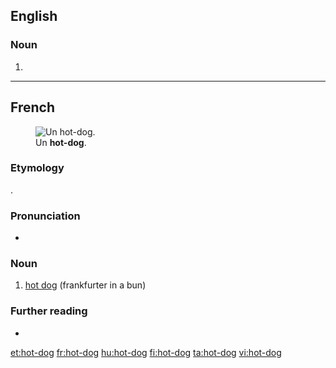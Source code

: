 {{also|hotdog|Hotdog|hot dog|Hot Dog}}
==English==

===Noun===
{{en-noun|head=[[hot]]-[[dog]]}}

# {{alternative spelling of|hot dog|lang=en}}

----

==French==
{{wikipedia|lang=fr}}
[[Image:HotDog.jpg|thumb|Un '''hot-dog'''.]]

===Etymology===
{{bor|fr|en|hot dog}}.

===Pronunciation===
* {{IPA|/ɔt.dɔɡ/|lang=fr}}

===Noun===
{{fr-noun|m}}

# [[hot dog]] (frankfurter in a bun)

===Further reading===
* {{R:TLFi}}

[[et:hot-dog]]
[[fr:hot-dog]]
[[hu:hot-dog]]
[[fi:hot-dog]]
[[ta:hot-dog]]
[[vi:hot-dog]]